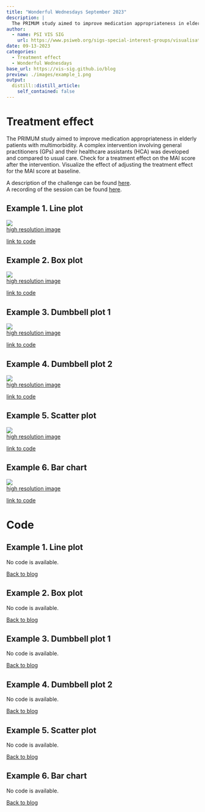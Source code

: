 ```yaml
---
title: "Wonderful Wednesdays September 2023"
description: |
  The PRIMUM study aimed to improve medication appropriateness in elderly patients with multimorbidity. A complex intervention involving general practitioners (GPs) and their healthcare assistants (HCA) was developed and compared to usual care. Check for a treatment effect on the MAI score after the intervention. Visualize the effect of adjusting the treatment effect for the MAI score at baseline.
author:
  - name: PSI VIS SIG
    url: https://www.psiweb.org/sigs-special-interest-groups/visualisation
date: 09-13-2023
categories:
  - Treatment effect
  - Wonderful Wednesdays
base_url: https://vis-sig.github.io/blog
preview: ./images/example_1.png
output:
  distill::distill_article:
    self_contained: false
---
```



# Treatment effect
The PRIMUM study aimed to improve medication appropriateness in elderly patients with multimorbidity. A complex intervention involving general practitioners (GPs) and their healthcare assistants (HCA) was developed and compared to usual care. Check for a treatment effect on the MAI score after the intervention. Visualize the effect of adjusting the treatment effect for the MAI score at baseline.

A description of the challenge can be found [here](https://github.com/VIS-SIG/Wonderful-Wednesdays/blob/master/data/2023/2023-08-09).  
A recording of the session can be found [here](https://www.psiweb.org/vod/item/psi-vissig-wonderful-wednesday-42-medication-planning).

<a id="example1"></a>

## Example 1. Line plot

![](./images/example_1.png)  
[high resolution image](./images/example_1.png)  


[link to code](#example1 code)


<a id="example2"></a>

## Example 2. Box plot

![](./images/example_2.png)  
[high resolution image](./images/example_2.png)  


[link to code](#example2 code)

<a id="example3"></a>

## Example 3. Dumbbell plot 1

![](./images/example_3.png)  
[high resolution image](./images/example_3.png)  


[link to code](#example3 code)

<a id="example4"></a>

## Example 4. Dumbbell plot 2

![](./images/example_4.png)  
[high resolution image](./images/example_4.png)  


[link to code](#example4 code)



<a id="example5"></a>

## Example 5. Scatter plot

![](./images/example_5.png)  
[high resolution image](./images/example_5.png)  


[link to code](#example5 code)


<a id="example6"></a>

## Example 6. Bar chart

![](./images/example_6.png)  
[high resolution image](./images/example_6.png)  


[link to code](#example6 code)


# Code

<a id="example1 code"></a>

## Example 1. Line plot

No code is available.

[Back to blog](#example1)



<a id="example2 code"></a>

## Example 2. Box plot

No code is available.

[Back to blog](#example2)


<a id="example3 code"></a>

## Example 3. Dumbbell plot 1

No code is available.

[Back to blog](#example3)


<a id="example4 code"></a>

## Example 4. Dumbbell plot 2

No code is available.

[Back to blog](#example4)


<a id="example5 code"></a>

## Example 5. Scatter plot

No code is available.

[Back to blog](#example5)


<a id="example6 code"></a>

## Example 6. Bar chart

No code is available.

[Back to blog](#example6)